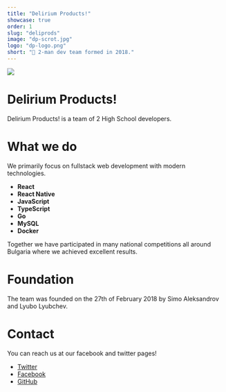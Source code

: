 ```yaml
---
title: "Delirium Products!"
showcase: true
order: 1
slug: "deliprods"
image: "dp-scrot.jpg"
logo: "dp-logo.png"
short: "🍫 2-man dev team formed in 2018."
---
```


![](/dp-scrot.jpg)

# Delirium Products!

Delirium Products! is a team of 2 High School developers.

# What we do

We primarily focus on fullstack web development with modern technologies.

- **React**
- **React Native**
- **JavaScript**
- **TypeScript**
- **Go**
- **MySQL**
- **Docker**

Together we have participated in many national competitions all around Bulgaria where we achieved excellent results.

# Foundation

The team was founded on the 27th of February 2018 by Simo Aleksandrov and Lyubo Lyubchev.

# Contact

You can reach us at our facebook and twitter pages!

- [Twitter](https://twitter.com/deliprods)
- [Facebook](https://facebook.com/deliriumproducts)
- [GitHub](https://github.com/deliriumproducts)
